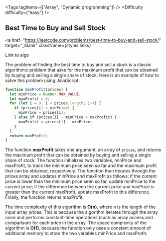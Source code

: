 
<Tags tagItems={["Array", "Dynamic programming"]} />
<Difficulty difficulty={"easy"} />
## Best Time to Buy and Sell Stock

<a
  href="https://leetcode.com/problems/best-time-to-buy-and-sell-stock/"
  target="_blank"
  className={styles.links}
>
  Link to algo
</a>

The problem of finding the best time to buy and sell a stock is a classic algorithmic problem that asks for the maximum profit that can be obtained by buying and selling a single share of stock. Here is an example of how to solve this problem using JavaScript:

```js
function maxProfit(prices) {
  let minPrice = Number.MAX_VALUE;
  let maxProfit = 0;
  for (let i = 0; i < prices.length; i++) {
    if (prices[i] < minPrice) {
      minPrice = prices[i];
    } else if (prices[i] - minPrice > maxProfit) {
      maxProfit = prices[i] - minPrice;
    }
  }
  return maxProfit;
}
```

The function **maxProfit** takes one argument, an array of `prices`, and returns the maximum profit that can be obtained by buying and selling a single share of stock. The function initializes two variables, minPrice and maxProfit, to track the minimum price seen so far and the maximum profit that can be obtained, respectively. The function then iterates through the prices array and updates minPrice and maxProfit as follows: if the current price is lower than the minimum price seen so far, update minPrice to the current price; if the difference between the current price and minPrice is greater than the current maxProfit, update maxProfit to this difference. Finally, the function returns maxProfit.

The time complexity of this algorithm is **O(n)**, where n is the length of the input array prices. This is because the algorithm iterates through the array once and performs constant-time operations (such as array access and comparison) for each price in the array. The space complexity of the algorithm is **O(1)**, because the function only uses a constant amount of additional memory to store the two variables minPrice and maxProfit.
